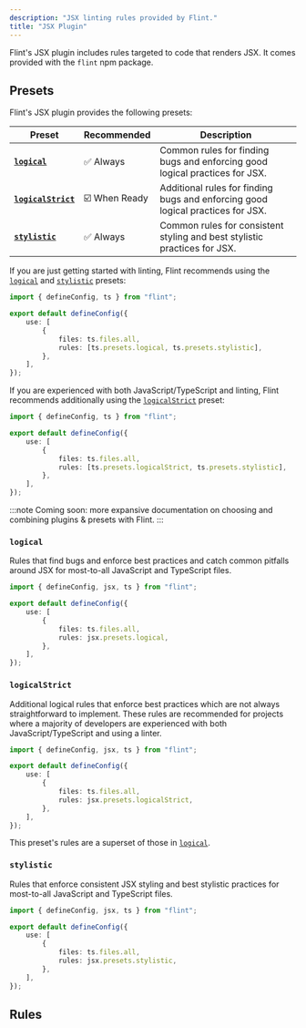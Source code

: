 ```yaml
---
description: "JSX linting rules provided by Flint."
title: "JSX Plugin"
---
```



Flint's JSX plugin includes rules targeted to code that renders JSX.
It comes provided with the `flint` npm package.

## Presets

Flint's JSX plugin provides the following presets:

| Preset                                | Recommended   | Description                                                                     |
| ------------------------------------- | ------------- | ------------------------------------------------------------------------------- |
| **[`logical`](#logical)**             | ✅ Always     | Common rules for finding bugs and enforcing good logical practices for JSX.     |
| **[`logicalStrict`](#logicalstrict)** | ☑️ When Ready | Additional rules for finding bugs and enforcing good logical practices for JSX. |
| **[`stylistic`](#stylistic)**         | ✅ Always     | Common rules for consistent styling and best stylistic practices for JSX.       |

If you are just getting started with linting, Flint recommends using the [`logical`](#logical) and [`stylistic`](#stylistic) presets:

```ts title="flint.config.ts"
import { defineConfig, ts } from "flint";

export default defineConfig({
	use: [
		{
			files: ts.files.all,
			rules: [ts.presets.logical, ts.presets.stylistic],
		},
	],
});
```

If you are experienced with both JavaScript/TypeScript and linting, Flint recommends additionally using the [`logicalStrict`](#logicalstrict) preset:

```ts title="flint.config.ts"
import { defineConfig, ts } from "flint";

export default defineConfig({
	use: [
		{
			files: ts.files.all,
			rules: [ts.presets.logicalStrict, ts.presets.stylistic],
		},
	],
});
```

:::note
Coming soon: more expansive documentation on choosing and combining plugins & presets with Flint.
:::

### `logical`

Rules that find bugs and enforce best practices and catch common pitfalls around JSX for most-to-all JavaScript and TypeScript files.

```ts title="flint.config.ts"
import { defineConfig, jsx, ts } from "flint";

export default defineConfig({
	use: [
		{
			files: ts.files.all,
			rules: jsx.presets.logical,
		},
	],
});
```

### `logicalStrict`

Additional logical rules that enforce best practices which are not always straightforward to implement.
These rules are recommended for projects where a majority of developers are experienced with both JavaScript/TypeScript and using a linter.

```ts title="flint.config.ts"
import { defineConfig, jsx, ts } from "flint";

export default defineConfig({
	use: [
		{
			files: ts.files.all,
			rules: jsx.presets.logicalStrict,
		},
	],
});
```

This preset's rules are a superset of those in [`logical`](#logical).

### `stylistic`

Rules that enforce consistent JSX styling and best stylistic practices for most-to-all JavaScript and TypeScript files.

```ts title="flint.config.ts"
import { defineConfig, jsx, ts } from "flint";

export default defineConfig({
	use: [
		{
			files: ts.files.all,
			rules: jsx.presets.stylistic,
		},
	],
});
```

## Rules

<RulesTable implementing plugin="jsx" />
